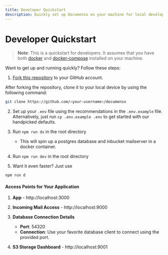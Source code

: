 ```yaml
---
title: Developer Quickstart
description: Quickly set up Documenso on your machine for local development with Docker and Docker Compose.
---
```


# Developer Quickstart

> **Note**: This is a quickstart for developers. It assumes that you have both [docker](https://docs.docker.com/get-docker/) and [docker-compose](https://docs.docker.com/compose/) installed on your machine.

Want to get up and running quickly? Follow these steps:

1. [Fork this repository](https://docs.github.com/en/pull-requests/collaborating-with-pull-requests/working-with-forks/about-forks) to your GitHub account.

After forking the repository, clone it to your local device by using the following command:

```sh
git clone https://github.com/<your-username>/documenso
```

2. Set up your `.env` file using the recommendations in the `.env.example` file. Alternatively, just run `cp .env.example .env` to get started with our handpicked defaults.

3. Run `npm run dx` in the root directory

   - This will spin up a postgres database and inbucket mailserver in a docker container.

4. Run `npm run dev` in the root directory

5. Want it even faster? Just use

```sh
npm run d
```

#### Access Points for Your Application

1. **App** - http://localhost:3000
2. **Incoming Mail Access** - http://localhost:9000
3. **Database Connection Details**

   - **Port**: 54320
   - **Connection**: Use your favorite database client to connect using the provided port.

4. **S3 Storage Dashboard** - http://localhost:9001
